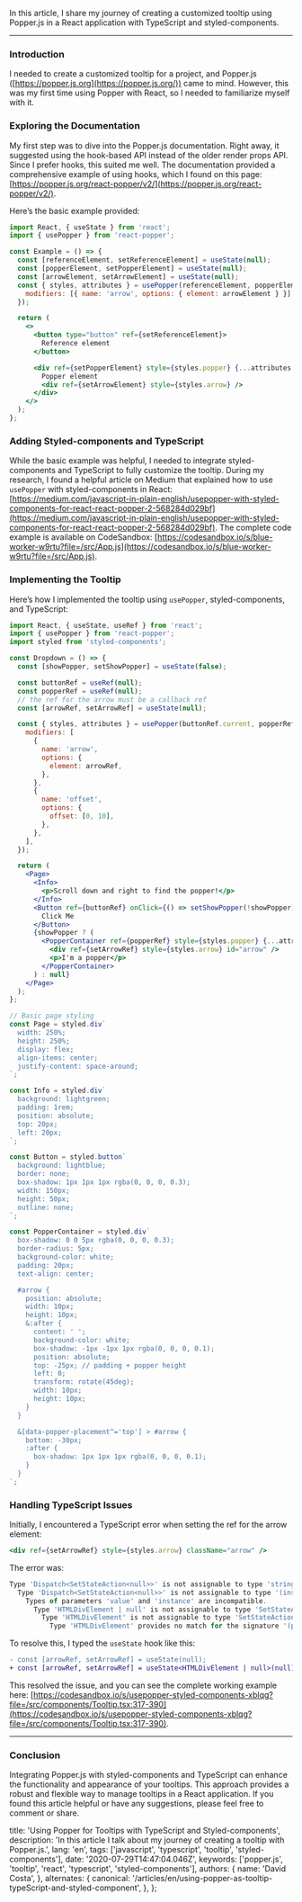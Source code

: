 In this article, I share my journey of creating a customized tooltip using Popper.js in a React application with TypeScript and styled-components.

---

### Introduction

I needed to create a customized tooltip for a project, and Popper.js ([https://popper.js.org](https://popper.js.org/)) came to mind. However, this was my first time using Popper with React, so I needed to familiarize myself with it.

### Exploring the Documentation

My first step was to dive into the Popper.js documentation. Right away, it suggested using the hook-based API instead of the older render props API. Since I prefer hooks, this suited me well. The documentation provided a comprehensive example of using hooks, which I found on this page: [https://popper.js.org/react-popper/v2/](https://popper.js.org/react-popper/v2/).

Here’s the basic example provided:

```jsx
import React, { useState } from 'react';
import { usePopper } from 'react-popper';

const Example = () => {
  const [referenceElement, setReferenceElement] = useState(null);
  const [popperElement, setPopperElement] = useState(null);
  const [arrowElement, setArrowElement] = useState(null);
  const { styles, attributes } = usePopper(referenceElement, popperElement, {
    modifiers: [{ name: 'arrow', options: { element: arrowElement } }],
  });

  return (
    <>
      <button type="button" ref={setReferenceElement}>
        Reference element
      </button>

      <div ref={setPopperElement} style={styles.popper} {...attributes.popper}>
        Popper element
        <div ref={setArrowElement} style={styles.arrow} />
      </div>
    </>
  );
};
```

### Adding Styled-components and TypeScript

While the basic example was helpful, I needed to integrate styled-components and TypeScript to fully customize the tooltip. During my research, I found a helpful article on Medium that explained how to use `usePopper` with styled-components in React: [https://medium.com/javascript-in-plain-english/usepopper-with-styled-components-for-react-react-popper-2-568284d029bf](https://medium.com/javascript-in-plain-english/usepopper-with-styled-components-for-react-react-popper-2-568284d029bf). The complete code example is available on CodeSandbox: [https://codesandbox.io/s/blue-worker-w9rtu?file=/src/App.js](https://codesandbox.io/s/blue-worker-w9rtu?file=/src/App.js).

### Implementing the Tooltip

Here’s how I implemented the tooltip using `usePopper`, styled-components, and TypeScript:

```jsx
import React, { useState, useRef } from 'react';
import { usePopper } from 'react-popper';
import styled from 'styled-components';

const Dropdown = () => {
  const [showPopper, setShowPopper] = useState(false);

  const buttonRef = useRef(null);
  const popperRef = useRef(null);
  // the ref for the arrow must be a callback ref
  const [arrowRef, setArrowRef] = useState(null);

  const { styles, attributes } = usePopper(buttonRef.current, popperRef.current, {
    modifiers: [
      {
        name: 'arrow',
        options: {
          element: arrowRef,
        },
      },
      {
        name: 'offset',
        options: {
          offset: [0, 10],
        },
      },
    ],
  });

  return (
    <Page>
      <Info>
        <p>Scroll down and right to find the popper!</p>
      </Info>
      <Button ref={buttonRef} onClick={() => setShowPopper(!showPopper)}>
        Click Me
      </Button>
      {showPopper ? (
        <PopperContainer ref={popperRef} style={styles.popper} {...attributes.popper}>
          <div ref={setArrowRef} style={styles.arrow} id="arrow" />
          <p>I'm a popper</p>
        </PopperContainer>
      ) : null}
    </Page>
  );
};

// Basic page styling
const Page = styled.div`
  width: 250%;
  height: 250%;
  display: flex;
  align-items: center;
  justify-content: space-around;
`;

const Info = styled.div`
  background: lightgreen;
  padding: 1rem;
  position: absolute;
  top: 20px;
  left: 20px;
`;

const Button = styled.button`
  background: lightblue;
  border: none;
  box-shadow: 1px 1px 1px rgba(0, 0, 0, 0.3);
  width: 150px;
  height: 50px;
  outline: none;
`;

const PopperContainer = styled.div`
  box-shadow: 0 0 5px rgba(0, 0, 0, 0.3);
  border-radius: 5px;
  background-color: white;
  padding: 20px;
  text-align: center;

  #arrow {
    position: absolute;
    width: 10px;
    height: 10px;
    &:after {
      content: ' ';
      background-color: white;
      box-shadow: -1px -1px 1px rgba(0, 0, 0, 0.1);
      position: absolute;
      top: -25px; // padding + popper height
      left: 0;
      transform: rotate(45deg);
      width: 10px;
      height: 10px;
    }
  }

  &[data-popper-placement^='top'] > #arrow {
    bottom: -30px;
    :after {
      box-shadow: 1px 1px 1px rgba(0, 0, 0, 0.1);
    }
  }
`;
```

### Handling TypeScript Issues

Initially, I encountered a TypeScript error when setting the ref for the arrow element:

```jsx
<div ref={setArrowRef} style={styles.arrow} className="arrow" />
```

The error was:

```jsx
Type 'Dispatch<SetStateAction<null>>' is not assignable to type 'string | ((instance: HTMLDivElement | null) => void) | RefObject<HTMLDivElement> | null | undefined'.
  Type 'Dispatch<SetStateAction<null>>' is not assignable to type '(instance: HTMLDivElement | null) => void'.
    Types of parameters 'value' and 'instance' are incompatible.
      Type 'HTMLDivElement | null' is not assignable to type 'SetStateAction<null>'.
        Type 'HTMLDivElement' is not assignable to type 'SetStateAction<null>'.
          Type 'HTMLDivElement' provides no match for the signature '(prevState: null): null'
```

To resolve this, I typed the `useState` hook like this:

```diff
- const [arrowRef, setArrowRef] = useState(null);
+ const [arrowRef, setArrowRef] = useState<HTMLDivElement | null>(null);
```

This resolved the issue, and you can see the complete working example here: [https://codesandbox.io/s/usepopper-styled-components-xblqg?file=/src/components/Tooltip.tsx:317-390](https://codesandbox.io/s/usepopper-styled-components-xblqg?file=/src/components/Tooltip.tsx:317-390).

---

### Conclusion

Integrating Popper.js with styled-components and TypeScript can enhance the functionality and appearance of your tooltips. This approach provides a robust and flexible way to manage tooltips in a React application. If you found this article helpful or have any suggestions, please feel free to comment or share.

  title: 'Using Popper for Tooltips with TypeScript and Styled-components',
  description: 'In this article I talk about my journey of creating a tooltip with Popper.js.',
  lang: 'en',
  tags: ['javascript', 'typescript', 'tooltip', 'styled-components'],
  date: '2020-07-29T14:47:04.046Z',
  keywords: ['popper.js', 'tooltip', 'react', 'typescript', 'styled-components'],
  authors: {
    name: 'David Costa',
  },
  alternates: {
    canonical: '/articles/en/using-popper-as-tooltip-typeScript-and-styled-component',
  },
};


